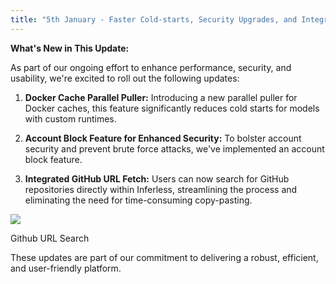 ```yaml
---
title: "5th January - Faster Cold-starts, Security Upgrades, and Integration Efficiency"
---
```


**What's New in This Update:**

As part of our ongoing effort to enhance performance, security, and usability, we're excited to roll out the following updates:

1.  **Docker Cache Parallel Puller:** Introducing a new parallel puller for Docker caches, this feature significantly reduces cold starts for models with custom runtimes.

2.  **Account Block Feature for Enhanced Security:** To bolster account security and prevent brute force attacks, we've implemented an account block feature.

3.  **Integrated GitHub URL Fetch:** Users can now search for GitHub repositories directly within Inferless, streamlining the process and eliminating the need for time-consuming copy-pasting.

![](/images/jan5.png)

Github URL Search

These updates are part of our commitment to delivering a robust, efficient, and user-friendly platform. 